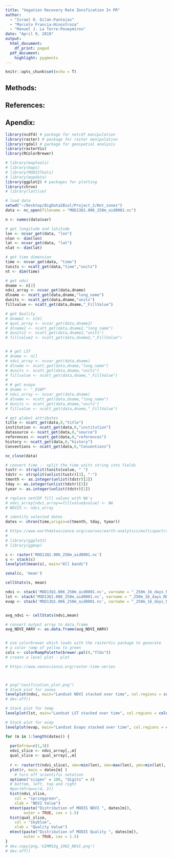 ```yaml
---
title: "Vegation Recovery Rate Zonification In PR"
author: 
  - "Israel O. Dilán-Pantojas"
  - "Marcelo Francia-Hinostroza"
  - "Manuel J. La Torre-Poueymirou"
date: "April 9, 2019"
output:
  html_document:
    df_print: paged
  pdf_document: 
    highlight: pygments
---
```


```r
knitr::opts_chunk$set(echo = T)
```
## Methods: 

## References:


\pagebreak

## Apendix:
```r
library(ncdf4) # package for netcdf manipulation
library(raster) # package for raster manipulation
library(rgdal) # package for geospatial analysis
library(rasterVis)
library(RColorBrewer)

# library(maptools)
# library(maps)
# library(MODISTools)
# library(mapdata)
library(ggplot2) # packages for plotting
library(chron)
# library(lattice)

```

```r
# load data
setwd("~/Desktop/BigData2Biol/Project_2/Hot_zones")
data <- nc_open(filename = "MOD13Q1.006_250m_aid0001.nc")

n <- names(data$var)

# get longitude and latitude
lon <- ncvar_get(data, "lon")
nlon <- dim(lon)
lat <- ncvar_get(data, "lat")
nlat <- dim(lat)

# get time dimension
time <- ncvar_get(data, "time")
tunits <- ncatt_get(data,"time","units")
nt <- dim(time)

# get ndvi
dname <- n[2]
ndvi_array <- ncvar_get(data,dname)
dlname <- ncatt_get(data,dname,"long_name")
dunits <- ncatt_get(data,dname,"units")
fillvalue <- ncatt_get(data,dname,"_FillValue")

# get Quality
# dname2 <- n[6]
# qual_array <- ncvar_get(data,dname2)
# dlname2 <- ncatt_get(data,dname2,"long_name")
# dunits2 <- ncatt_get(data,dname2,"units")
# fillvalue2 <- ncatt_get(data,dname2,"_FillValue")


# # get LST
# dname <- n[]
# ndvi_array <- ncvar_get(data,dname)
# dlname <- ncatt_get(data,dname,"long_name")
# dunits <- ncatt_get(data,dname,"units")
# fillvalue <- ncatt_get(data,dname,"_FillValue")
# 
# # get evapo
# dname <- "_EVAP"
# ndvi_array <- ncvar_get(data,dname)
# dlname <- ncatt_get(data,dname,"long_name")
# dunits <- ncatt_get(data,dname,"units")
# fillvalue <- ncatt_get(data,dname,"_FillValue")

# get global attributes
title <- ncatt_get(data,0,"title")
institution <- ncatt_get(data,0,"institution")
datasource <- ncatt_get(data,0,"source")
references <- ncatt_get(data,0,"references")
history <- ncatt_get(data,0,"history")
Conventions <- ncatt_get(data,0,"Conventions")

nc_close(data)

# convert time -- split the time units string into fields
tustr <- strsplit(tunits$value, " ")
tdstr <- strsplit(unlist(tustr)[3], "-")
tmonth <- as.integer(unlist(tdstr)[2])
tday <- as.integer(unlist(tdstr)[3])
tyear <- as.integer(unlist(tdstr)[1])

# replace netCDF fill values with NA's
# ndvi_array[ndvi_array==fillvalue$value] <- NA
# NDVIS <- ndvi_array

# identify selected dates
dates <- chron(time,origin=c(tmonth, tday, tyear))
```

<!-- Possible seasonality:  https://verbe039.github.io/BFASTforAEO/ -->

```r
# https://www.earthdatascience.org/courses/earth-analytics/multispectral-remote-sensing-modis/normalized-burn-index-dNBR/
# 
# library(ggplot2)
# library(ggmap)

c <- raster('MOD13Q1.006_250m_aid0001.nc')
s <- stack(c)
levelplot(mean(s), main="All bands")

zonal(c, 'mean')

cellStats(s, mean)

ndvi <- stack('MOD13Q1.006_250m_aid0001.nc', varname = "_250m_16_days_NDVI")
lst <- stack('MOD13Q1.006_250m_aid0001.nc', varname = "_250m_16_days_NDVI")
evap <- stack('MOD13Q1.006_250m_aid0001.nc', varname = "_250m_16_days_NDVI")


avg_ndvi <- cellStats(ndvi,mean)

# convert output array to data.frame
avg_NDVI_HARV <- as.data.frame(avg_NDVI_HARV)


# use colorbrewer which loads with the rasterVis package to generate
# a color ramp of yellow to green
cols <- colorRampPalette(brewer.pal(9,"YlGn"))
# create a level plot - plot

# https://www.neonscience.org/raster-time-series



# png("zonification_plot.png")
# Stack plot for zones
levelplot(ndvi, main="Landsat NDVI stacked over time", col.regions = colorRampPalette(brewer.pal(10,"RdYlGn")))
# dev.off()

# Stack plot for temp
levelplot(lst, main="Landsat LST stacked over time", col.regions = colorRampPalette(brewer.pal(10,"RdYlBu")))

# Stack plot for evap
levelplot(evap, main="Landsat Evapo stacked over time", col.regions = colorRampPalette(brewer.pal(10,"BrBG")))
```

```r
for (m in 1:length(dates)) {
  
  par(mfrow=c(1,3))
  ndvi_slice <- ndvi_array[,,m]
  qual_slice <- qual_array[,,m]
  
  r <- raster(t(ndvi_slice), xmn=min(lon), xmx=max(lon), ymn=min(lat), ymx=max(lat), crs=CRS("+proj=longlat +ellps=WGS84 +datum=WGS84 +no_defs+ towgs84=0,0,0"))
  plot(r, main = dates[m] )
    # turn off scientific notation
  options("scipen" = 100, "digits" = 4)
  # bottom, left, top and right
  #par(mfrow=c(4, 2))
  hist(ndvi_slice,
    col = "springgreen",
    xlab = "NDVI Value")
  mtext(paste("Distribution of MODIS NDVI ", dates[m]),
        outer = TRUE, cex = 1.5)
  hist(qual_slice,
    col = "skyblue",
    xlab = "Quality Value")
  mtext(paste("Distribution of MODIS Quality ", dates[m]),
        outer = TRUE, cex = 1.5)
}
# dev.copy(png,'GIMMS3g_1982_NDVI.png')
# dev.off()
```



